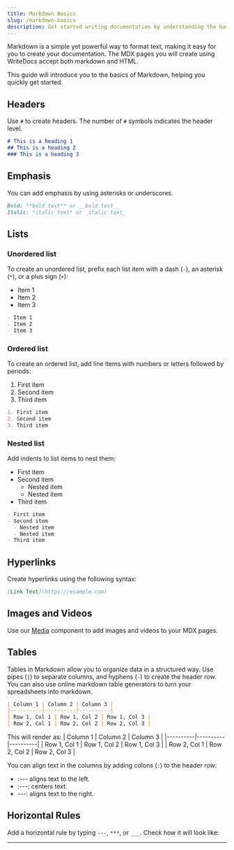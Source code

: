 ```yaml
---
title: Markdown Basics
slug: /markdown-basics
description: Get started writing documentation by understanding the basics of markdown. 
---
```



Markdown is a simple yet powerful way to format text, making it easy for you to create your documentation. The MDX pages you will create using WriteDocs accept both markdown and HTML. 

This guide will introduce you to the basics of Markdown, helping you quickly get started. 


## Headers
Use `#` to create headers. The number of `#` symbols indicates the header level.

```markdown
# This is a heading 1
## This is a heading 2
### This is a heading 3
```

## Emphasis
You can add emphasis by using asterisks or underscores.

```markdown
Bold: **bold text** or __bold text__
Italic: *italic text* or _italic text_
```

## Lists
### Unordered list
To create an unordered list, prefix each list item with a dash (`-`), an asterisk (`*`), or a plus sign (`+`):

- Item 1
- Item 2
- Item 3

```markdown
- Item 1
- Item 2
- Item 3
```

### Ordered list
To create an ordered list, add line items with numbers or letters followed by periods:

1. First item
2. Second item
3. Third item

```markdown
1. First item
2. Second item
3. Third item
```

### Nested list
Add indents to list items to nest them:

- First item
- Second item
  - Nested item
  - Nested item
- Third item

```markdown
- First item
- Second item
  - Nested item
  - Nested item
- Third item
```

## Hyperlinks
Create hyperlinks using the following syntax:

```markdown
[Link Text](https://example.com)
```

## Images and Videos
Use our [Media](https://docs.writedocs.io/media) component to add images and videos to your MDX pages.

## Tables
Tables in Markdown allow you to organize data in a structured way. Use pipes (`|`) to separate columns, and hyphens (`-`) to create the header row. You can also use online markdown table generators to turn your spreadsheets into markdown. 

```markdown
| Column 1 | Column 2 | Column 3 |
|----------|----------|----------|
| Row 1, Col 1 | Row 1, Col 2 | Row 1, Col 3 |
| Row 2, Col 1 | Row 2, Col 2 | Row 2, Col 3 |
```

This will render as:
| Column 1 | Column 2 | Column 3 |
|----------|----------|----------|
| Row 1, Col 1 | Row 1, Col 2 | Row 1, Col 3 |
| Row 2, Col 1 | Row 2, Col 2 | Row 2, Col 3 |

You can align text in the columns by adding colons (`:`) to the header row:
- :--- aligns text to the left.
- :---: centers text.
- ---: aligns text to the right.

## Horizontal Rules
Add a horizontal rule by typing `---`, `***`, or `___`. Check how it will look like:

---

